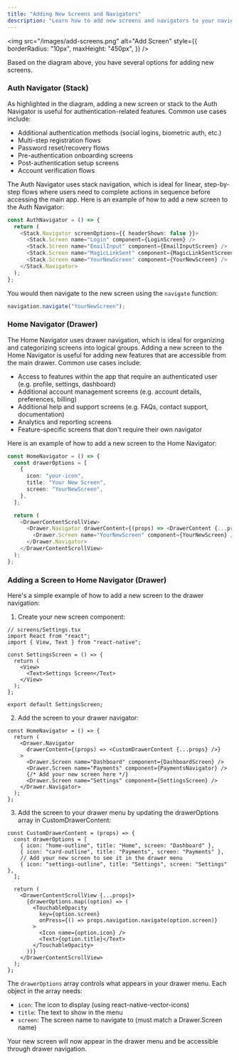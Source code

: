 ```yaml
---
title: "Adding New Screens and Navigators"
description: "Learn how to add new screens and navigators to your navigation structure"
---
```


<img
  src="/images/add-screens.png"
  alt="Add Screen"
  style={{
    borderRadius: "10px",
    maxHeight: "450px",
  }}
/>

Based on the diagram above, you have several options for adding new screens.

### Auth Navigator (Stack)

As highlighted in the diagram, adding a new screen or stack to the Auth Navigator is useful for authentication-related features. Common use cases include:

- Additional authentication methods (social logins, biometric auth, etc.)
- Multi-step registration flows
- Password reset/recovery flows
- Pre-authentication onboarding screens
- Post-authentication setup screens
- Account verification flows

The Auth Navigator uses stack navigation, which is ideal for linear, step-by-step flows where users need to complete actions in sequence before accessing the main app.
Here is an example of how to add a new screen to the Auth Navigator:

```typescript
const AuthNavigator = () => {
  return (
    <Stack.Navigator screenOptions={{ headerShown: false }}>
      <Stack.Screen name="Login" component={LoginScreen} />
      <Stack.Screen name="EmailInput" component={EmailInputScreen} />
      <Stack.Screen name="MagicLinkSent" component={MagicLinkSentScreen} />
      <Stack.Screen name="YourNewScreen" component={YourNewScreen} />
    </Stack.Navigator>
  );
};
```

You would then navigate to the new screen using the `navigate` function:

```typescript
navigation.navigate("YourNewScreen");
```

### Home Navigator (Drawer)

The Home Navigator uses drawer navigation, which is ideal for organizing and categorizing screens into logical groups. Adding a new screen to the Home Navigator is useful for adding new features that are accessible from the main drawer. Common use cases include:

- Access to features within the app that require an authenticated user (e.g. profile, settings, dashboard)
- Additional account management screens (e.g. account details, preferences, billing)
- Additional help and support screens (e.g. FAQs, contact support, documentation)
- Analytics and reporting screens
- Feature-specific screens that don't require their own navigator

Here is an example of how to add a new screen to the Home Navigator:

```typescript
const HomeNavigator = () => {
  const drawerOptions = [
    {
      icon: "your-icon",
      title: "Your New Screen",
      screen: "YourNewScreen",
    },
  ];

  return (
    <DrawerContentScrollView>
      <Drawer.Navigator drawerContent={(props) => <DrawerContent {...props} />}>
        <Drawer.Screen name="YourNewScreen" component={YourNewScreen} />
      </Drawer.Navigator>
    </DrawerContentScrollView>
  );
};
```

### Adding a Screen to Home Navigator (Drawer)

Here's a simple example of how to add a new screen to the drawer navigation:

1. Create your new screen component:

```tsx
// screens/Settings.tsx
import React from "react";
import { View, Text } from "react-native";

const SettingsScreen = () => {
  return (
    <View>
      <Text>Settings Screen</Text>
    </View>
  );
};

export default SettingsScreen;
```

2. Add the screen to your drawer navigator:

```tsx
const HomeNavigator = () => {
  return (
    <Drawer.Navigator
      drawerContent={(props) => <CustomDrawerContent {...props} />}
    >
      <Drawer.Screen name="Dashboard" component={DashboardScreen} />
      <Drawer.Screen name="Payments" component={PaymentsNavigator} />
      {/* Add your new screen here */}
      <Drawer.Screen name="Settings" component={SettingsScreen} />
    </Drawer.Navigator>
  );
};
```

3. Add the screen to your drawer menu by updating the drawerOptions array in CustomDrawerContent:

```tsx
const CustomDrawerContent = (props) => {
  const drawerOptions = [
    { icon: "home-outline", title: "Home", screen: "Dashboard" },
    { icon: "card-outline", title: "Payments", screen: "Payments" },
    // Add your new screen to see it in the drawer menu
    { icon: "settings-outline", title: "Settings", screen: "Settings" },
  ];

  return (
    <DrawerContentScrollView {...props}>
      {drawerOptions.map((option) => (
        <TouchableOpacity
          key={option.screen}
          onPress={() => props.navigation.navigate(option.screen)}
        >
          <Icon name={option.icon} />
          <Text>{option.title}</Text>
        </TouchableOpacity>
      ))}
    </DrawerContentScrollView>
  );
};
```

The `drawerOptions` array controls what appears in your drawer menu. Each object in the array needs:

- `icon`: The icon to display (using react-native-vector-icons)
- `title`: The text to show in the menu
- `screen`: The screen name to navigate to (must match a Drawer.Screen name)

Your new screen will now appear in the drawer menu and be accessible through drawer navigation.
